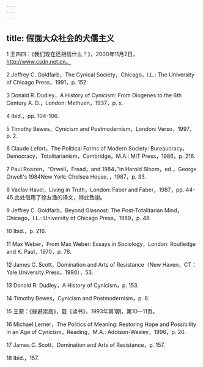 ```yaml
---
---
---
```

title: 假面大众社会的犬儒主义
---




1 王四四：《我们现在还相信什么？》，2000年11月2日，http://www.csdn.net.cn。

2 Jeffrey C. Goldfarb，The Cynical Society，Chicago，I.L.: The University of Chicago Press，1991，p. 152.

3 Donald R. Dudley，A History of Cynicism: From Diogenes to the 6th Century A. D.，London: Methuen，1937，p. x.

4 Ibid.，pp. 104-106.

5 Timothy Bewes，Cynicism and Postmodernism，London: Verso，1997，p. 2.

6 Claude Lefort，The Political Forms of Modern Society: Bureaucracy，Democracy，Totalitarianism，Cambridge，M.A.: MIT Press，1986，p. 216.

7 Paul Roazen，“Orwell，Fread，and 1984，”in Harold Bloom，ed.，George Orwell's 1984New York: Chelsea House，，1987，p. 33.

8 Vaclav Havel，Living in Truth，London: Faber and Faber，1987，pp. 44-45.此处借用了徐友渔的译文，特此致谢。

9 Jeffrey C. Goldfarb，Beyond Glasnost: The Post-Totalitarian Mind，Chicago，I.L.: University of Chicago Press，1989，p. 48.

10 Ibid.，p. 216.

11 Max Weber，From Max Weber: Essays in Sociology，London: Routledge and K. Paul，1970，p. 78.

12 James C. Scott，Domination and Arts of Resistance（New Haven，CT：Yale University Press，1990），53.

13 Donald R. Dudley，A History of Cynicism，p. 153.

14 Timothy Bewes，Cynicism and Postmodernism，p. 8.

15 王蒙：《躲避崇高》，载《读书》，1993年第1期，第10—11页。

16 Michael Lerner，The Politics of Meaning: Restoring Hope and Possibility in an Age of Cynicism，Reading，M.A.: Addison-Wesley，1996，p. 20.

17 James C. Scott，Domination and Arts of Resistance，p. 157.

18 Ibid.，157.